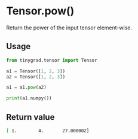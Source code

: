 # Tensor.pow()

Return the power of the input tensor element-wise.

## Usage
```python copy
from tinygrad.tensor import Tensor

a1 = Tensor([1, 2, 3])
a2 = Tensor([1, 2, 3])

a1 = a1.pow(a2)

print(a1.numpy())
```

## Return value
```bash
[ 1.        4.       27.000002]
```